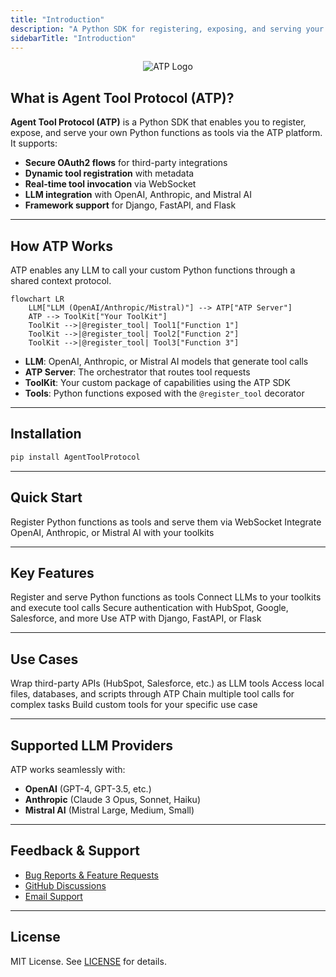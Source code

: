 ```yaml
---
title: "Introduction"
description: "A Python SDK for registering, exposing, and serving your own Python functions as tools via the ATP platform"
sidebarTitle: "Introduction"
---
```


<p align="center">
  <img src="https://github.com/sam-14uel/Agent-Tool-Protocol/raw/main/assets/atp.png" alt="ATP Logo" />
</p>

## What is Agent Tool Protocol (ATP)?

**Agent Tool Protocol (ATP)** is a Python SDK that enables you to register, expose, and serve your own Python functions as tools via the ATP platform. It supports:

- **Secure OAuth2 flows** for third-party integrations
- **Dynamic tool registration** with metadata
- **Real-time tool invocation** via WebSocket
- **LLM integration** with OpenAI, Anthropic, and Mistral AI
- **Framework support** for Django, FastAPI, and Flask

---

## How ATP Works

ATP enables any LLM to call your custom Python functions through a shared context protocol.

```mermaid
flowchart LR
    LLM["LLM (OpenAI/Anthropic/Mistral)"] --> ATP["ATP Server"]
    ATP --> ToolKit["Your ToolKit"]
    ToolKit -->|@register_tool| Tool1["Function 1"]
    ToolKit -->|@register_tool| Tool2["Function 2"]
    ToolKit -->|@register_tool| Tool3["Function 3"]
```

- **LLM**: OpenAI, Anthropic, or Mistral AI models that generate tool calls
- **ATP Server**: The orchestrator that routes tool requests
- **ToolKit**: Your custom package of capabilities using the ATP SDK
- **Tools**: Python functions exposed with the `@register_tool` decorator

---

## Installation

```bash
pip install AgentToolProtocol
```

---

## Quick Start

<CardGroup cols={2}>
  <Card title="Build Tools with ToolKitClient" icon="wrench" href="/quickstart">
    Register Python functions as tools and serve them via WebSocket
  </Card>
  <Card title="Connect LLMs with LLMClient" icon="robot" href="/sdk/llm-client">
    Integrate OpenAI, Anthropic, or Mistral AI with your toolkits
  </Card>
</CardGroup>

---

## Key Features

<CardGroup cols={2}>
  <Card title="ToolKitClient" icon="box" href="/sdk/toolkit-client">
    Register and serve Python functions as tools
  </Card>
  <Card title="LLMClient" icon="brain" href="/sdk/llm-client">
    Connect LLMs to your toolkits and execute tool calls
  </Card>
  <Card title="OAuth2 Integration" icon="lock" href="/guides/oauth">
    Secure authentication with HubSpot, Google, Salesforce, and more
  </Card>
  <Card title="Framework Integration" icon="code" href="/integrations/overview">
    Use ATP with Django, FastAPI, or Flask
  </Card>
</CardGroup>

---

## Use Cases

<CardGroup cols={2}>
  <Card title="API Integration Tools" icon="network-wired" href="/examples/api-tools">
    Wrap third-party APIs (HubSpot, Salesforce, etc.) as LLM tools
  </Card>
  <Card title="Local Tools" icon="folder" href="/examples/local-tools">
    Access local files, databases, and scripts through ATP
  </Card>
  <Card title="Multi-Step Workflows" icon="diagram-project" href="/examples/workflows">
    Chain multiple tool calls for complex tasks
  </Card>
  <Card title="Custom Integrations" icon="puzzle-piece" href="/examples/custom">
    Build custom tools for your specific use case
  </Card>
</CardGroup>

---

## Supported LLM Providers

ATP works seamlessly with:

- **OpenAI** (GPT-4, GPT-3.5, etc.)
- **Anthropic** (Claude 3 Opus, Sonnet, Haiku)
- **Mistral AI** (Mistral Large, Medium, Small)

---

## Feedback & Support

- [Bug Reports & Feature Requests](https://github.com/sam-14uel/Agent-Tool-Protocol/issues)
- [GitHub Discussions](https://github.com/sam-14uel/Agent-Tool-Protocol/discussions)
- [Email Support](mailto:support@chat-atp.com)

---

## License

MIT License. See [LICENSE](https://github.com/sam-14uel/Agent-Tool-Protocol/blob/main/LICENSE) for details.